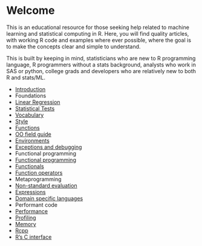 # Welcome

This is an educational resource for those seeking help related to machine learning and statistical computing in R.
Here, you will find quality articles, with working R code and examples where ever possible, where the goal is to make the concepts clear and simple to understand. 

This is built by keeping in mind, statisticians who are new to R programming language, R programmers without a stats background, analysts who work in SAS or python, college grads and developers who are relatively new to both R and stats/ML.

<ul class="toc">
  <li><a href="Introduction.html">Introduction</a></li>
<li class="dropdown-header">Foundations</li>
<li><a href="Linear-Regression.html">Linear Regression</a></li>
<li><a href="Statistical-Tests.html">Statistical Tests</a></li>
<li><a href="Vocabulary.html">Vocabulary</a></li>
<li><a href="Style.html">Style</a></li>
<li><a href="Functions.html">Functions</a></li>
<li><a href="OO-essentials.html">OO field guide</a></li>
<li><a href="Environments.html">Environments</a></li>
<li><a href="Exceptions-Debugging.html">Exceptions and debugging</a></li>

<li class="dropdown-header">Functional programming</li>
<li><a href="Functional-programming.html">Functional programming</a></li>
<li><a href="Functionals.html">Functionals</a></li>
<li><a href="Function-operators.html">Function operators</a></li>

<li class="dropdown-header">Metaprogramming</li>
<li><a href="Computing-on-the-language.html">Non-standard evaluation</a></li>
<li><a href="Expressions.html">Expressions</a></li>
<li><a href="dsl.html">Domain specific languages</a></li>

<li class="dropdown-header">Performant code</li>
<li><a href="Performance.html">Performance</a></li>
<li><a href="Profiling.html">Profiling</a></li>
<li><a href="memory.html">Memory</a></li>
<li><a href="Rcpp.html">Rcpp</a></li>
<li><a href="C-interface.html">R's C interface</a></li>
</ul>
